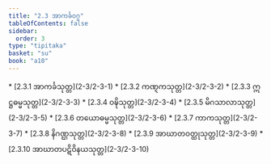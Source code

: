 ```yaml
---
title: "2.3 အာကင်္ခဝဂ္ဂ"
tableOfContents: false
sidebar:
  order: 3
type: "tipitaka"
basket: "su"
book: "a10"
---
```



<DynamicBreadcrumb />



<TableOfContents book="a10" section="2.3">
* [2.3.1 အာကင်္ခသုတ္တ](2-3/2-3-1)
* [2.3.2 ကဏ္ဋကသုတ္တ](2-3/2-3-2)
* [2.3.3 ဣဋ္ဌဓမ္မသုတ္တ](2-3/2-3-3)
* [2.3.4 ဝဍ္ဎိသုတ္တ](2-3/2-3-4)
* [2.3.5 မိဂသာလာသုတ္တ](2-3/2-3-5)
* [2.3.6 တယောဓမ္မသုတ္တ](2-3/2-3-6)
* [2.3.7 ကာကသုတ္တ](2-3/2-3-7)
* [2.3.8 နိဂဏ္ဌသုတ္တ](2-3/2-3-8)
* [2.3.9 အာဃာတဝတ္ထုသုတ္တ](2-3/2-3-9)
* [2.3.10 အာဃာတပဋိဝိနယသုတ္တ](2-3/2-3-10)
</TableOfContents>